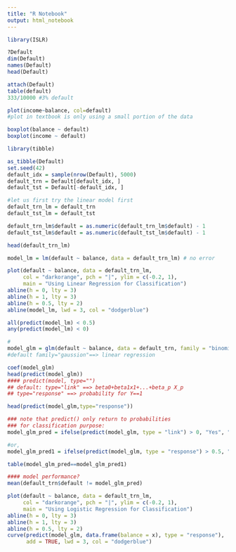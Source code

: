 ```yaml
---
title: "R Notebook"
output: html_notebook
---
```

```r
library(ISLR)
```

```r
?Default
dim(Default)
names(Default)
head(Default)
```

```r
attach(Default)
table(default)
333/10000 #3% default
```

```r
plot(income~balance, col=default)
#plot in textbook is only using a small portion of the data
```

```r
boxplot(balance ~ default)
boxplot(income ~ default)
```

```r
library(tibble)
```

```r
as_tibble(Default)
set.seed(42)
default_idx = sample(nrow(Default), 5000)
default_trn = Default[default_idx, ]
default_tst = Default[-default_idx, ]
```

```r
#let us first try the linear model first
default_trn_lm = default_trn
default_tst_lm = default_tst
```

```r
default_trn_lm$default = as.numeric(default_trn_lm$default) - 1
default_tst_lm$default = as.numeric(default_tst_lm$default) - 1
```

```r
head(default_trn_lm)
```

```r
model_lm = lm(default ~ balance, data = default_trn_lm) # no error
```

```r
plot(default ~ balance, data = default_trn_lm, 
     col = "darkorange", pch = "|", ylim = c(-0.2, 1),
     main = "Using Linear Regression for Classification")
abline(h = 0, lty = 3)
abline(h = 1, lty = 3)
abline(h = 0.5, lty = 2)
abline(model_lm, lwd = 3, col = "dodgerblue")
```

```r
all(predict(model_lm) < 0.5)
any(predict(model_lm) < 0)
```

```r
#
model_glm = glm(default ~ balance, data = default_trn, family = "binomial")
#default family="gaussion"==> linear regression
```

```r
coef(model_glm)
head(predict(model_glm))
#### predict(model, type="")
## default: type="link" ==> beta0+beta1x1+...+beta_p X_p
## type="response" ==> probability for Y==1
```

```r
head(predict(model_glm,type="response"))
```

```r
### note that predict() only return to probabilities
### for classification purpose:
model_glm_pred = ifelse(predict(model_glm, type = "link") > 0, "Yes", "No")
```

```r
#or,
model_glm_pred1 = ifelse(predict(model_glm, type = "response") > 0.5, "Yes", "No")
```

```r
table(model_glm_pred==model_glm_pred1)
```

```r
#### model performance?
mean(default_trn$default != model_glm_pred)
```

```r
plot(default ~ balance, data = default_trn_lm, 
     col = "darkorange", pch = "|", ylim = c(-0.2, 1),
     main = "Using Logistic Regression for Classification")
abline(h = 0, lty = 3)
abline(h = 1, lty = 3)
abline(h = 0.5, lty = 2)
curve(predict(model_glm, data.frame(balance = x), type = "response"), 
      add = TRUE, lwd = 3, col = "dodgerblue")
```


